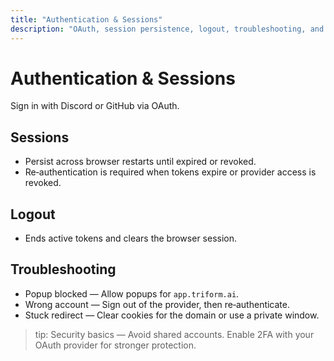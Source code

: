 ```yaml
---
title: "Authentication & Sessions"
description: "OAuth, session persistence, logout, troubleshooting, and security"
---
```


# Authentication & Sessions

Sign in with Discord or GitHub via OAuth.

## Sessions
- Persist across browser restarts until expired or revoked.
- Re‑authentication is required when tokens expire or provider access is revoked.

## Logout
- Ends active tokens and clears the browser session.

## Troubleshooting
- Popup blocked — Allow popups for `app.triform.ai`.
- Wrong account — Sign out of the provider, then re‑authenticate.
- Stuck redirect — Clear cookies for the domain or use a private window.

> tip: Security basics — Avoid shared accounts. Enable 2FA with your OAuth provider for stronger protection.
